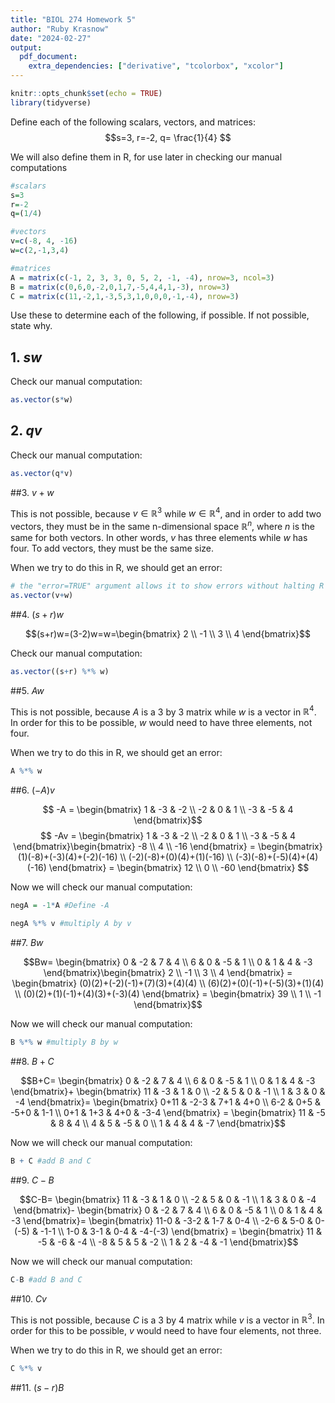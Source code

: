 ```yaml
---
title: "BIOL 274 Homework 5"
author: "Ruby Krasnow"
date: "2024-02-27"
output:
  pdf_document:
    extra_dependencies: ["derivative", "tcolorbox", "xcolor"]
---
```


```r
knitr::opts_chunk$set(echo = TRUE)
library(tidyverse)
```


Define each of the following scalars, vectors, and matrices:
$$s=3, r=-2, q= \frac{1}{4} $$

\begin{equation*}
    v = \begin{bmatrix} -8 \\ 4 \\ -16 \end{bmatrix},\quad
    w = \begin{bmatrix} 2 \\ -1 \\ 3 \\ 4 \end{bmatrix},\quad
    A = \begin{bmatrix} 
    -1 & 3 & 2 \\ 
    2 & 0 & -1 \\ 
    3 & 5 & -4 \end{bmatrix},
\end{equation*}

\begin{equation*}
    B = \begin{bmatrix} 
    0 & -2 & 7 & 4 \\ 
    6 & 0 & -5 & 1 \\
    0 & 1 & 4 & -2 \end{bmatrix},\quad \text{and} \quad
    C = \begin{bmatrix} 
    11 & -3 & 1 & 0 \\
    -2 & 5 & 0 & -1 \\
    1 & 3 & 0 & 4 \end{bmatrix}
\end{equation*}

We will also define them in R, for use later in checking our manual computations
```r
#scalars
s=3
r=-2
q=(1/4)

#vectors
v=c(-8, 4, -16)
w=c(2,-1,3,4)

#matrices
A = matrix(c(-1, 2, 3, 3, 0, 5, 2, -1, -4), nrow=3, ncol=3)
B = matrix(c(0,6,0,-2,0,1,7,-5,4,4,1,-3), nrow=3)
C = matrix(c(11,-2,1,-3,5,3,1,0,0,0,-1,-4), nrow=3)
```

\newcommand{\negA}{
    \begin{bmatrix} 
    1 & -3 & -2 \\ 
    -2 & 0 & 1 \\ 
    -3 & -5 & 4 \end{bmatrix}}
    
\newcommand{\B}{
    \begin{bmatrix} 
    0 & -2 & 7 & 4 \\ 
    6 & 0 & -5 & 1 \\ 
    0 & 1 & 4 & -3 \end{bmatrix}}
    
\newcommand{\C}{
    \begin{bmatrix} 
    11 & -3 & 1 & 0 \\ 
    -2 & 5 & 0 & -1 \\ 
    1 & 3 & 0 & -4 \end{bmatrix}}

Use these to determine each of the following, if possible. If not possible, state why.

## 1. $sw$

\begin{equation*}
    sw = 3\begin{bmatrix} 2 \\ -1 \\ 3 \\ 4 \end{bmatrix} = 
    \begin{bmatrix} 3(2) \\ 3(-1) \\ 3(3) \\ 3(4) \end{bmatrix} =
    \begin{bmatrix} 6 \\ -3 \\ 9 \\ 12 \end{bmatrix}
\end{equation*}

Check our manual computation:
```r
as.vector(s*w)
```



## 2. $qv$

\begin{equation*}
    qv = \frac{1}{4} \begin{bmatrix} -8 \\ 4 \\ -16 \end{bmatrix} =
    \begin{bmatrix} -8/4 \\ 4/4 \\ -16/4 \end{bmatrix} =
     \begin{bmatrix} -2 \\ 1 \\ -4 \end{bmatrix}
\end{equation*}

Check our manual computation:
```r
as.vector(q*v)
```




##3. $v+w$

This is not possible, because $v \in \mathbb{R}^3$ while $w \in \mathbb{R}^4$, and in order to add two vectors, they must be in the same n-dimensional space $\mathbb{R}^n$, where $n$ is the same for both vectors. In other words, $v$ has three elements while $w$ has four. To add vectors, they must be the same size.

When we try to do this in R, we should get an error:
```r
# the "error=TRUE" argument allows it to show errors without halting R
as.vector(v+w)
```




##4. $(s+r)w$

$$(s+r)w=(3-2)w=w=\begin{bmatrix} 2 \\ -1 \\ 3 \\ 4 \end{bmatrix}$$

Check our manual computation:
```r
as.vector((s+r) %*% w)
```



##5. $Aw$

This is not possible, because $A$ is a 3 by 3 matrix while $w$ is a vector in $\mathbb{R}^4$. In order for this to be possible, $w$ would need to have three elements, not four.

When we try to do this in R, we should get an error:
```r
A %*% w
```




##6. $(-A)v$


    
$$ -A = \negA $$
$$ -Av = \negA \begin{bmatrix} -8 \\ 4 \\ -16 \end{bmatrix} =
\begin{bmatrix}
(1)(-8)+(-3)(4)+(-2)(-16) \\
(-2)(-8)+(0)(4)+(1)(-16) \\
(-3)(-8)+(-5)(4)+(4)(-16)
\end{bmatrix} = \begin{bmatrix} 12 \\ 0 \\ -60 \end{bmatrix} $$

Now we will check our manual computation:
```r
negA = -1*A #Define -A

negA %*% v #multiply A by v
```



##7. $Bw$
    
$$Bw=\B \begin{bmatrix} 2 \\ -1 \\ 3 \\ 4 \end{bmatrix} =
\begin{bmatrix}
(0)(2)+(-2)(-1)+(7)(3)+(4)(4) \\
(6)(2)+(0)(-1)+(-5)(3)+(1)(4) \\
(0)(2)+(1)(-1)+(4)(3)+(-3)(4)
\end{bmatrix} = \begin{bmatrix} 39 \\ 1 \\ -1 \end{bmatrix}$$

Now we will check our manual computation:
```r
B %*% w #multiply B by w
```

##8. $B+C$

$$B+C=\B+\C=
\begin{bmatrix}
0+11 & -2-3 & 7+1 & 4+0 \\
6-2 & 0+5 & -5+0 & 1-1 \\
0+1 & 1+3 & 4+0 & -3-4 \end{bmatrix} =
\begin{bmatrix}
11 & -5 & 8 & 4 \\
4 & 5 & -5 & 0 \\
1 & 4 & 4 & -7 \end{bmatrix}$$

Now we will check our manual computation:
```r
B + C #add B and C
```


##9. $C-B$

$$C-B=\C-\B=
\begin{bmatrix}
11-0 & -3-2 & 1-7 & 0-4 \\
-2-6 & 5-0 & 0-(-5) & -1-1 \\
1-0 & 3-1 & 0-4 & -4-(-3) \end{bmatrix} =
\begin{bmatrix}
11 & -5 & -6 & -4 \\
-8 & 5 & 5 & -2 \\
1 & 2 & -4 & -1 \end{bmatrix}$$

Now we will check our manual computation:
```r
C-B #add B and C
```


##10. $Cv$

This is not possible, because $C$ is a 3 by 4 matrix while $v$ is a vector in $\mathbb{R}^3$. In order for this to be possible, $v$ would need to have four elements, not three.

When we try to do this in R, we should get an error:
```r
C %*% v
```

##11. $(s-r)B$